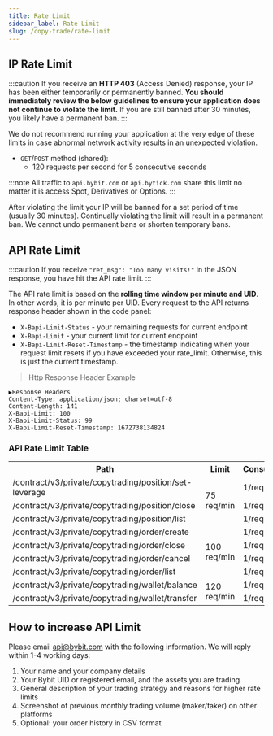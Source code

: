 ```yaml
---
title: Rate Limit
sidebar_label: Rate Limit
slug: /copy-trade/rate-limit
---
```


## IP Rate Limit
:::caution
If you receive an **HTTP 403** (Access Denied) response, your IP has been either temporarily or permanently banned.
**You should immediately review the below guidelines to ensure your application does not continue to violate the limit.**
If you are still banned after 30 minutes, you likely have a permanent ban.
:::

We do not recommend running your application at the very edge of these limits in case abnormal network activity results
in an unexpected violation.

* `GET`/`POST` method (shared):
    * 120 requests per second for 5 consecutive seconds

:::note
All traffic to `api.bybit.com` or `api.bytick.com` share this limit no matter it is access Spot, Derivatives or Options.
:::

After violating the limit your IP will be banned for a set period of time (usually 30 minutes). Continually violating
the limit will result in a permanent ban. We cannot undo permanent bans or shorten temporary bans.

## API Rate Limit
:::caution
If you receive `"ret_msg": "Too many visits!"` in the JSON response, you have hit the API rate limit.
:::

The API rate limit is based on the **rolling time window per minute and UID**. In other words, it is per minute per UID.
Every request to the API returns response header shown in the code panel:
* `X-Bapi-Limit-Status` - your remaining requests for current endpoint
* `X-Bapi-Limit` - your current limit for current endpoint
* `X-Bapi-Limit-Reset-Timestamp` - the timestamp indicating when your request limit resets if you have exceeded your rate_limit. Otherwise, this is just the current timestamp.

> Http Response Header Example

```http
▶Response Headers
Content-Type: application/json; charset=utf-8
Content-Length: 141
X-Bapi-Limit: 100
X-Bapi-Limit-Status: 99
X-Bapi-Limit-Reset-Timestamp: 1672738134824
```

### API Rate Limit Table
<span class="blocky_table">
<table border="0.8">
    <tr>
        <th>Path</th><th>Limit</th><th>Consume</th>
    </tr>
    <tr>
        <td>/contract/v3/private/copytrading/position/set-leverage</td><td rowSpan="3">75 req/min</td><td>1/request</td>
    </tr>
    <tr>
        <td>/contract/v3/private/copytrading/position/close</td><td>1/request</td>
    </tr>
    <tr>
        <td>/contract/v3/private/copytrading/position/list</td><td>1/request</td>
    </tr>
    <tr>
        <td>/contract/v3/private/copytrading/order/create</td><td rowSpan="4">100 req/min</td><td>1/request</td>
    </tr>
    <tr>
        <td>/contract/v3/private/copytrading/order/close</td><td>1/request</td>
    </tr>
    <tr>
        <td>/contract/v3/private/copytrading/order/cancel</td><td>1/request</td>
    </tr>
    <tr>
        <td>/contract/v3/private/copytrading/order/list	</td><td>1/request</td>
    </tr>
    <tr>
        <td>/contract/v3/private/copytrading/wallet/balance</td><td rowSpan="2">120 req/min</td><td>1/request</td>
    </tr>
    <tr>
        <td>/contract/v3/private/copytrading/wallet/transfer</td><td>1/request</td>
    </tr>
</table>
</span>

## How to increase API Limit
Please email api@bybit.com with the following information. We will reply within 1-4 working days:
1. Your name and your company details
2. Your Bybit UID or registered email, and the assets you are trading
3. General description of your trading strategy and reasons for higher rate limits
4. Screenshot of previous monthly trading volume (maker/taker) on other platforms
5. Optional: your order history in CSV format